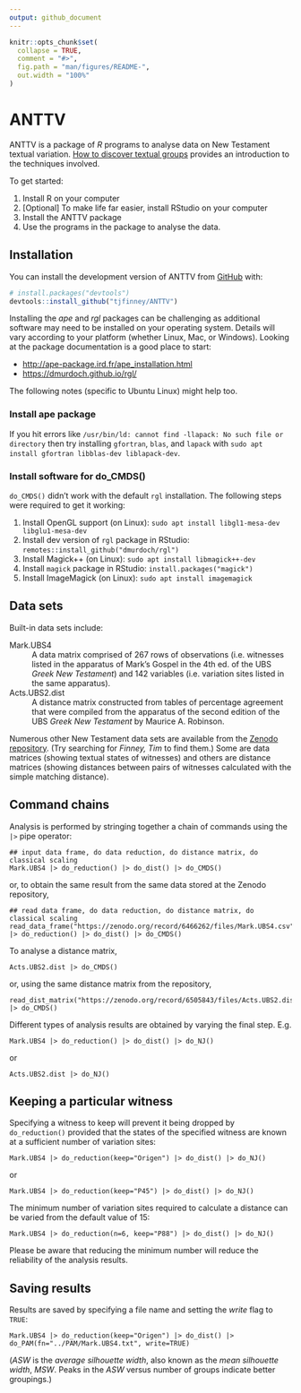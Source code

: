 ```yaml
---
output: github_document
---
```


<!-- README.md is generated from README.Rmd. Please edit that file -->

```r
knitr::opts_chunk$set(
  collapse = TRUE,
  comment = "#>",
  fig.path = "man/figures/README-",
  out.width = "100%"
)
```

# ANTTV

<!-- badges: start -->
<!-- badges: end -->

ANTTV is a package of *R* programs to analyse data on New Testament textual variation. [How to discover textual groups](https://www.digitalstudies.org/article/id/7324/) provides an introduction to the techniques involved.

To get started:

1. Install R on your computer
2. [Optional] To make life far easier, install RStudio on your computer
3. Install the ANTTV package
4. Use the programs in the package to analyse the data.

## Installation

You can install the development version of ANTTV from [GitHub](https://github.com/) with:

``` r
# install.packages("devtools")
devtools::install_github("tjfinney/ANTTV")
```

Installing the *ape* and *rgl* packages can be challenging as additional software may need to be installed on your operating system. Details will vary according to your platform (whether Linux, Mac, or Windows). Looking at the package documentation is a good place to start:

* <http://ape-package.ird.fr/ape_installation.html>
* <https://dmurdoch.github.io/rgl/>

The following notes (specific to Ubuntu Linux) might help too. 

### Install ape package

If you hit errors like `/usr/bin/ld: cannot find -llapack: No such file or directory` then try installing `gfortran`, `blas`, and `lapack` with `sudo apt install gfortran libblas-dev liblapack-dev`.

### Install software for do_CMDS()

`do_CMDS()` didn't work with the default `rgl` installation. The following steps were required to get it working:

1. Install OpenGL support (on Linux): `sudo apt install libgl1-mesa-dev libglu1-mesa-dev`
2. Install dev version of `rgl` package in RStudio: `remotes::install_github("dmurdoch/rgl")`
3. Install Magick++ (on Linux): `sudo apt install libmagick++-dev`
4. Install `magick` package in RStudio: `install.packages("magick")`
5. Install ImageMagick (on Linux): `sudo apt install imagemagick`

## Data sets

Built-in data sets include:

Mark.UBS4
: A data matrix comprised of 267 rows of observations (i.e. witnesses listed in the apparatus of Mark's Gospel in the 4th ed. of the UBS *Greek New Testament*) and 142 variables (i.e. variation sites listed in the same apparatus).

Acts.UBS2.dist
: A distance matrix constructed from tables of percentage agreement that were compiled from the apparatus of the second edition of the UBS *Greek New Testament* by Maurice A. Robinson. 

Numerous other New Testament data sets are available from the [Zenodo repository](https://zenodo.org/). (Try searching for *Finney, Tim* to find them.) Some are data matrices (showing textual states of witnesses) and others are distance matrices (showing distances between pairs of witnesses calculated with the simple matching distance).

## Command chains

Analysis is performed by stringing together a chain of commands using the `|>` pipe operator:

```
## input data frame, do data reduction, do distance matrix, do classical scaling
Mark.UBS4 |> do_reduction() |> do_dist() |> do_CMDS()
```

or, to obtain the same result from the same data stored at the Zenodo repository, 

```
## read data frame, do data reduction, do distance matrix, do classical scaling
read_data_frame("https://zenodo.org/record/6466262/files/Mark.UBS4.csv") |> do_reduction() |> do_dist() |> do_CMDS()
```

To analyse a distance matrix,

```
Acts.UBS2.dist |> do_CMDS()
```

or, using the same distance matrix from the repository,

```
read_dist_matrix("https://zenodo.org/record/6505843/files/Acts.UBS2.dist.csv") |> do_CMDS()
```

Different types of analysis results are obtained by varying the final step. E.g.

```
Mark.UBS4 |> do_reduction() |> do_dist() |> do_NJ()
```

or

```
Acts.UBS2.dist |> do_NJ()
```

## Keeping a particular witness

Specifying a witness to keep will prevent it being dropped by `do_reduction()` provided that the states of the specified witness are known at a sufficient number of variation sites:

```
Mark.UBS4 |> do_reduction(keep="Origen") |> do_dist() |> do_NJ()
```

or

```
Mark.UBS4 |> do_reduction(keep="P45") |> do_dist() |> do_NJ()
```

The minimum number of variation sites required to calculate a distance can be varied from the default value of 15:

```
Mark.UBS4 |> do_reduction(n=6, keep="P88") |> do_dist() |> do_NJ()
```

Please be aware that reducing the minimum number will reduce the reliability of the analysis results.

## Saving results

Results are saved by specifying a file name and setting the *write* flag to `TRUE`:

```
Mark.UBS4 |> do_reduction(keep="Origen") |> do_dist() |> do_PAM(fn="../PAM/Mark.UBS4.txt", write=TRUE)
```

(*ASW* is the *average silhouette width*, also known as the *mean silhouette width*, *MSW*. Peaks in the *ASW* versus number of groups indicate better groupings.)
